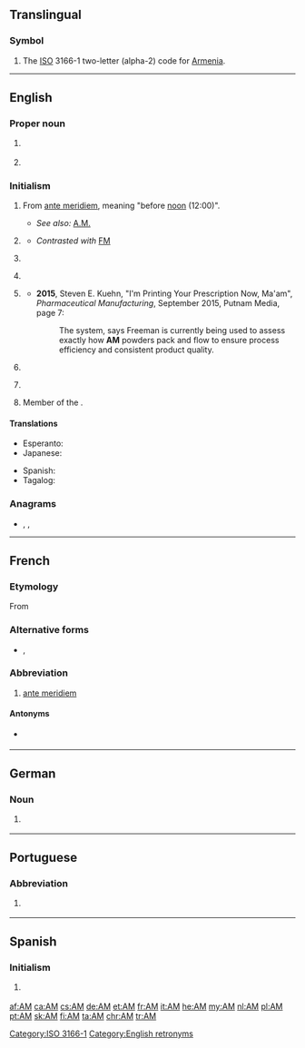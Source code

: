 {{also|Appendix:Variations of "am"}}
==Translingual==

===Symbol===
{{head|mul|symbol}}
# The [[ISO]] 3166-1 two-letter (alpha-2) code for [[Armenia]].

[[Category:ISO 3166-1]]

----

==English==
{{wikipedia|AM}}

===Proper noun===
{{en-proper noun}}

# {{abbreviation of|Amazonas|lang=en|nodot=1}} {{gloss|state of Brazil}}
# {{lb|en|music}} {{initialism of|{{w|Arctic Monkeys}}|lang=en}}

===Initialism===
{{rfc-header|Initialism}}
{{en-initialism}}

# {{gloss|Sometimes lower case}} From {{etyl|la|en}} [[ante meridiem]], meaning "before [[noon]] (12:00)".
#* ''See also:'' [[A.M.]]
# {{lb|en|communication}} {{initialism of|amplitude modulation|lang=en}}
#* ''Contrasted with'' [[FM]]
# {{lb|en|education}} {{initialism of|Artium Magister|lang=en}}
# {{lb|en|education}} {{initialism of|Master of Arts|lang=en}}
# {{lb|en|manufacturing}} {{initialism of|additive manufacturing|lang=en}}
#* '''2015''', Steven E. Kuehn, "I'm Printing Your Prescription Now, Ma'am", ''Pharmaceutical Manufacturing'', September 2015, Putnam Media, page 7:
#*: The system, says Freeman is currently being used to assess exactly how '''AM''' powders pack and flow to ensure process efficiency and consistent product quality.
# {{lb|en|politics|UK}} {{initialism of|Assembly Member|lang=en}} {{gloss|A title similar to [[MP]], placed after the name of a Member of the Welsh National Assembly.}}
# {{lb|en|property law}} {{initialism of|automated mapping|lang=en}} {{gloss|Used in conjunction with Facilities Managements abbreviations (AM/FM).}}
# Member of the {{w|Order of Australia}}.

====Translations====
{{trans-top|before noon}}
* Esperanto: {{t|eo|a.t.m.}}
* Japanese: {{t+|ja|午前|tr=[[ごぜん]], gozen}}
{{trans-mid}}
* Spanish: {{t|es|AM}}
* Tagalog: {{t|tl|n.u.}}
{{trans-bottom}}

===Anagrams===
* {{l|en|M.A.}}, {{l|en|MA}}, {{l|en|ma}}

[[Category:English retronyms]]

----
==French==
===Etymology===
From {{etyl|la|fr}} {{m|la|ante meridiem}}
===Alternative forms===
* {{l|fr|A.M.}} , {{l|fr|A. M.}}
===Abbreviation===
{{head|fr|abbreviation}}
# [[ante meridiem]]
====Antonyms====
* {{sense|ante meridiem}} {{l|fr|PM}}

----
==German==

===Noun===
{{head|de|noun|g=n}}

# {{lb|de|software|development}} {{acronym of|w:de:Anwendungsmanagement|Anwendungsmanagement|lang=de}}

----

==Portuguese==

===Abbreviation===
{{rfc-header|Abbreviation}}
{{pt-abbr}}

# {{lb|pt|politics|Brazil}} {{abbreviation of|Amazonas|lang=pt}} {{gloss|a Brazilian state}}

----

==Spanish==

===Initialism===
{{head|es|initialism}}

# {{l|en|AM}} {{gloss|before noon}}

[[af:AM]]
[[ca:AM]]
[[cs:AM]]
[[de:AM]]
[[et:AM]]
[[fr:AM]]
[[it:AM]]
[[he:AM]]
[[my:AM]]
[[nl:AM]]
[[pl:AM]]
[[pt:AM]]
[[sk:AM]]
[[fi:AM]]
[[ta:AM]]
[[chr:AM]]
[[tr:AM]]